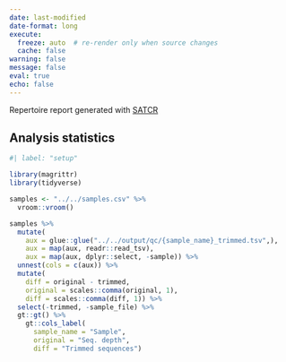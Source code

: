 ```yaml
---
date: last-modified
date-format: long
execute:
  freeze: auto  # re-render only when source changes
  cache: false
warning: false
message: false
eval: true
echo: false
---
```


Repertoire report generated with [SATCR](https://github.com/Ong-Research/SATCR)

## Analysis statistics {.unnumbered}


```r
#| label: "setup"

library(magrittr)
library(tidyverse)

samples <- "../../samples.csv" %>%
  vroom::vroom()

samples %>%
  mutate(
    aux = glue::glue("../../output/qc/{sample_name}_trimmed.tsv",),
    aux = map(aux, readr::read_tsv),
    aux = map(aux, dplyr::select, -sample)) %>%
  unnest(cols = c(aux)) %>%
  mutate(
    diff = original - trimmed,
    original = scales::comma(original, 1),
    diff = scales::comma(diff, 1)) %>%
  select(-trimmed, -sample_file) %>%
  gt::gt() %>%
    gt::cols_label(
      sample_name = "Sample",
      original = "Seq. depth",
      diff = "Trimmed sequences")
      

```

